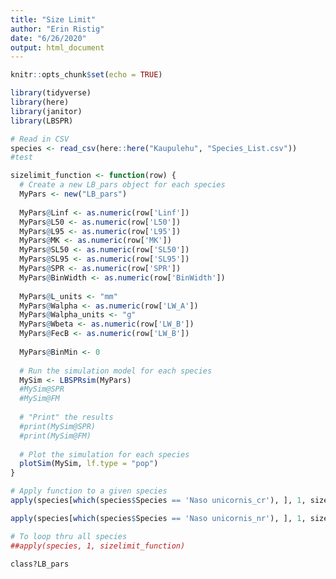 ```yaml
---
title: "Size Limit"
author: "Erin Ristig"
date: "6/26/2020"
output: html_document
---
```


```r
knitr::opts_chunk$set(echo = TRUE)
```

```r
library(tidyverse)
library(here)
library(janitor)
library(LBSPR)

# Read in CSV
species <- read_csv(here::here("Kaupulehu", "Species_List.csv"))
#test
```

```r
sizelimit_function <- function(row) {
  # Create a new LB_pars object for each species
  MyPars <- new("LB_pars")
  
  MyPars@Linf <- as.numeric(row['Linf'])
  MyPars@L50 <- as.numeric(row['L50'])
  MyPars@L95 <- as.numeric(row['L95'])
  MyPars@MK <- as.numeric(row['MK'])
  MyPars@SL50 <- as.numeric(row['SL50'])
  MyPars@SL95 <- as.numeric(row['SL95'])
  MyPars@SPR <- as.numeric(row['SPR'])
  MyPars@BinWidth <- as.numeric(row['BinWidth'])
  
  MyPars@L_units <- "mm"
  MyPars@Walpha <- as.numeric(row['LW_A'])
  MyPars@Walpha_units <- "g"
  MyPars@Wbeta <- as.numeric(row['LW_B'])
  MyPars@FecB <- as.numeric(row['LW_B'])
  
  MyPars@BinMin <- 0
  
  # Run the simulation model for each species
  MySim <- LBSPRsim(MyPars)
  #MySim@SPR
  #MySim@FM
  
  # "Print" the results
  #print(MySim@SPR)
  #print(MySim@FM)
  
  # Plot the simulation for each species
  plotSim(MySim, lf.type = "pop") 
}

# Apply function to a given species
apply(species[which(species$Species == 'Naso unicornis_cr'), ], 1, sizelimit_function)

apply(species[which(species$Species == 'Naso unicornis_nr'), ], 1, sizelimit_function)

# To loop thru all species
##apply(species, 1, sizelimit_function)

```


```r
class?LB_pars
```


